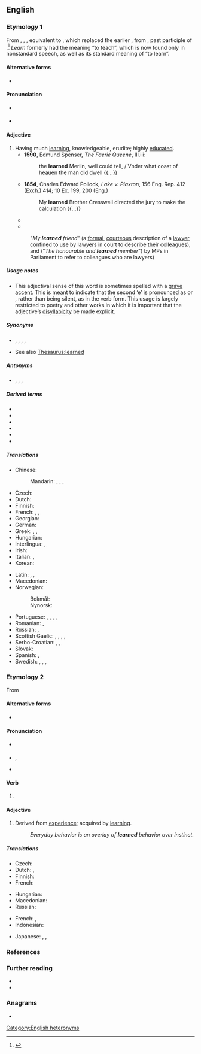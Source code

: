 {{also|Learned|learnèd}}
==English==

===Etymology 1===
From {{inh|en|enm|lerned}}, {{m|enm|lernd}}, {{m|enm|lernyd}}, equivalent to {{affix|en|learn|-ed}}, which replaced the earlier {{m|enm|lered||taught}}, from {{der|en|ang|lǣred|(ġe)lǣred}}, past participle of {{m|ang|lǣran||to teach}}.<ref>{{R:OED Online|code=106719|part of speech=adj}}</ref> ''Learn'' formerly had the meaning “to teach”, which is now found only in nonstandard speech, as well as its standard meaning of “to learn”.

====Alternative forms====
* {{l|en|learnèd}}

====Pronunciation====
* {{a|UK}} {{IPA|en|/ˈlɜːnɪd/}}
* {{a|US}} {{IPA|en|/ˈlɝnɪd/}}

====Adjective====
{{en-adj}}

# Having much [[learning]], knowledgeable, erudite; highly [[educated]].
#* '''1590''', Edmund Spenser, ''The Faerie Queene'', III.iii:
#*: the '''learned''' Merlin, well could tell, / Vnder what coast of heauen the man did dwell {{...}}
#* '''1854''', Charles Edward Pollock, ''Lake v. Plaxton'', 156 Eng. Rep. 412 (Exch.) 414; 10 Ex. 199, 200 (Eng.)
#*: My '''learned''' Brother Cresswell directed the jury to make the calculation {{...}}
#* {{quote-journal
|en
|year=2011
|month=Feb
|author=Jess Lourey
|coauthors=
|title=A Pyramid Approach to Novel Writing
|volume=124
|issue=2
|page=30-32
|magazine=Writer
|passage=The book opens with the Time Traveler dining with '''learned''' peers in late 1800s England, where he is trying to convince them that he has invented a time machine.
}}
#* {{quote-journal
|en
|year=2011
|month=Spring
|author=Jill Lepore
|coauthors=
|title=How Longfellow Woke the Dead
|volume=80
|issue=2
|page=33-46
|magazine=American Scholar
|passage=HENRY WADSWORTH LONGFELLOW used to be both the best-known poet in the English-speaking world and the most beloved, adored by the '''learned''' and the lowly ...
}}
#: "''My '''learned''' friend''" (a [[formal]], [[courteous]] description of a [[lawyer]], confined to use by lawyers in court to describe their colleagues), and ("''The honourable and '''learned''' member''") by MPs in Parliament to refer to colleagues who are lawyers)

=====Usage notes=====
* This adjectival sense of this word is sometimes spelled with a [[grave accent]]. This is meant to indicate that the second ‘e’ is pronounced as {{IPAchar|/ɪ/}} or {{IPAchar|/ə/}}, rather than being silent, as in the verb form. This usage is largely restricted to poetry and other works in which it is important that the adjective’s [[disyllabicity]] be made explicit.

=====Synonyms=====
* {{sense|having much knowledge}} {{l|en|brainy}}, {{l|en|erudite}}, {{l|en|knowledgeable}}, {{l|en|scholarly}}, {{l|en|educated}}
* See also [[Thesaurus:learned]]

=====Antonyms=====
* {{sense|having little knowledge}} {{l|en|ignorant}}, {{l|en|stupid}}, {{l|en|thick}}, {{l|en|uneducated}}

=====Derived terms=====
{{rel-top|terms derived from learned (having much knowledge)}}
* {{l|en|learnedly}}
* {{l|en|learnedness}}
* {{l|en|learned counsel}}
* {{l|en|learned judge}}
* {{l|en|learned member}}
* {{l|en|learned professions}}
{{rel-bottom}}

=====Translations=====
{{trans-top|having much learning}}
* Chinese:
*: Mandarin: {{t+|cmn|博學|sc=Hani}}, {{t+|cmn|博学|tr=bóxué|sc=Hani}}, {{t+|cmn|有學問|sc=Hani}}, {{t+|cmn|有学问|tr=yǒu xuéwèn|sc=Hani}}
* Czech: {{t+|cs|učený|m}}
* Dutch: {{t+|nl|geleerd}}
* Finnish: {{t+|fi|oppinut}}
* French: {{t+|fr|érudit}}, {{t+|fr|savant}}, {{t+|fr|instruit}}
* Georgian: {{t|ka|სწავლული}}
* German: {{t+|de|gelehrt}}
* Greek: {{t+|el|λόγιος|m}}, {{t+|el|πολυμαθής|m|f}}, {{t+|el|εγγράμματος|m}}
* Hungarian: {{t+|hu|tanult}}
* Interlingua: {{t|ia|docte}}, {{t|ia|erudite}}
* Irish: {{t|ga|léannta}}
* Italian: {{t+|it|colto}}, {{t+|it|dotto}}
* Korean: {{t|ko|박식한}}
{{trans-mid}}
* Latin: {{t+|la|doctus}}, {{t|la|eruditus|m}}, {{t|la|litteratus|m}}
* Macedonian: {{t|mk|учен|m|tr=účen}}
* Norwegian:
*: Bokmål: {{t+|nb|lærd}}
*: Nynorsk: {{t|nn|lærd}}
* Portuguese: {{t+|pt|douto|m}}, {{t+|pt|erudito|m}}, {{t+|pt|instruído|m}}, {{t+|pt|sábio|m}}, {{t+|pt|culto|m}}
* Romanian: {{t+|ro|învățat|m|n}}, {{t+|ro|erudit|m}}
* Russian: {{t+|ru|учёный}}, {{t+|ru|эруди́рованный}}
* Scottish Gaelic: {{t|gd|ionnsaichte}}, {{t|gd|foghlaimte}}, {{t|gd|iùlmhor}}, {{t|gd|sgoilearach}}, {{t|gd|fiosrach}}
* Serbo-Croatian: {{t+|sh|naučen}}, {{t+|sh|učen}}, {{t+|sh|načitan}}
* Slovak: {{t|sk|učený|m}}
* Spanish: {{t+|es|erudito|m}}, {{t+|es|leído|m}}
* Swedish: {{t+|sv|bildad}}, {{t+|sv|beläst}}, {{t+|sv|kultiverad}}, {{t+|sv|lärd}}
{{trans-bottom}}

===Etymology 2===
From {{etyl|ang|en}} {{m|ang|leornian||to acquire knowledge}}

====Alternative forms====
* {{l|en|learnt}} {{qualifier|UK, Ireland, Canada, Australia and New Zealand; rarely used in American English}}

====Pronunciation====
* {{a|UK}} {{IPA|en|/lɜːnd/}}
* {{a|US}} {{enPR|lûrnd}}, {{IPA|en|/lɝnd/}}
* {{audio|en|en-us-learned.ogg|Audio (US)}}

====Verb====
{{head|en|verb form}}

# {{lb|en|US|and|dialectal English}} {{en-past of|learn}}

====Adjective====
{{en-adj}}

# Derived from [[experience]]; acquired by [[learn]]ing.
#: ''Everyday behavior is an overlay of '''learned''' behavior over instinct.''

=====Translations=====
{{trans-top|acquired by learning}}
* Czech: {{t|cs|naučený|m}}
* Dutch: {{t+|nl|geleerd}}, {{t+|nl|aangeleerd}}
* Finnish: {{t+|fi|opittu}}
* French: {{t+|fr|appris}}
{{trans-mid}}
* Hungarian: {{t+|hu|tanult}}
* Macedonian: {{t|mk|научен|m|tr=náučen}}
* Russian: {{t+|ru|нау́чный}}
{{trans-bottom}}

{{checktrans-top}}
* French: {{t+check|fr|enseigné}}, {{t+check|fr|instruit}}
* Indonesian: {{t+check|id|ajar|alt=belajar}} <!-- was "[[ajar|belajar]]" - assumed inflected form or vocalised spelling; please verify if linking is acceptable. see [[User:Kephir/gadgets/xte#Translation_fixing]] -->
{{trans-mid}}
* Japanese: {{t-check|ja|学んだ|tr=[[まなんだ]], mananda|sc=Jpan}}, {{t+check|ja|勉強|tr=[[べんきょう]]した, benkyō-shita|alt=勉強した|sc=Jpan}}, {{t+check|ja|学習|tr=[[がくしゅう]]した, gakushū-shita|alt=学習した|sc=Jpan}}
{{trans-bottom}}

===References===
<references />

===Further reading===
* {{R:Webster 1913}}
* {{R:Century 1911}}

===Anagrams===
* {{anagrams|en|a=adeelnr|Darleen|Darlene|Leander}}

[[Category:English heteronyms]]
{{catlangname|en|terms with unexpected syllabic -ed}}